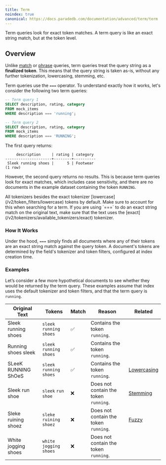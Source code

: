 ```yaml
---
title: Term
noindex: true
canonical: https://docs.paradedb.com/documentation/advanced/term/term
---
```


Term queries look for exact token matches. A term query is like an exact string match, but at the
token level.

## Overview

Unlike [match](/v2/full-text/match) or [phrase](/v2/full-text/phrase) queries, term queries treat the query
string as a **finalized token**. This means that the query string is taken as-is, without any further tokenization, lowercasing,
stemming, etc.

Term queries use the `===` operator. To understand exactly how it works, let's consider the following two term queries:

```sql
-- Term query 1
SELECT description, rating, category
FROM mock_items
WHERE description === 'running';

-- Term query 2
SELECT description, rating, category
FROM mock_items
WHERE description === 'RUNNING';
```

The first query returns:

```csv
     description     | rating | category
---------------------+--------+----------
 Sleek running shoes |      5 | Footwear
(1 row)
```

However, the second query returns no results. This is because term queries look for exact matches, which includes
case sensitivity, and there are no documents in the example dataset containing the token `RUNNING`.

<Note>
  All tokenizers besides the exact tokenizer
  [lowercase](/v2/token_filters/lowercase) tokens by default. Make sure to
  account for this when searching for a term.
</Note>

<Note>
  If you are using `===` to do an exact string match on the original text, make
  sure that the text uses the [exact](/v2/tokenizers/available_tokenizers/exact)
  tokenizer.
</Note>

### How It Works

Under the hood, `===` simply finds all documents where any of their tokens are an exact string match against the query token.
A document's tokens are determined by the field's tokenizer and token filters, configured at index creation time.

### Examples

Let’s consider a few more hypothetical documents to see whether they would be returned by the term query.
These examples assume that index uses the default tokenizer and token filters, and that the term query is
`running`.

| Original Text       | Tokens                    | Match | Reason                                | Related                      |
| ------------------- | ------------------------- | ----- | ------------------------------------- | ---------------------------- |
| Sleek running shoes | `sleek` `running` `shoes` | ✅    | Contains the token `running`.         |
| Running shoes sleek | `sleek` `running` `shoes` | ✅    | Contains the token `running`.         |
| SLeeK RUNNING ShOeS | `sleek` `running` `shoes` | ✅    | Contains the token `running`.         | [Lowercasing](/v2/indexing)  |
| Sleek run shoe      | `sleek` `run` `shoe`      | ❌    | Does not contain the token `running`. | [Stemming](/v2/indexing)     |
| Sleke ruining shoez | `sleke` `ruining` `shoez` | ❌    | Does not contain the token `running`. | [Fuzzy](/v2/full-text/fuzzy) |
| White jogging shoes | `white` `jogging` `shoes` | ❌    | Does not contain the token `running`. |
